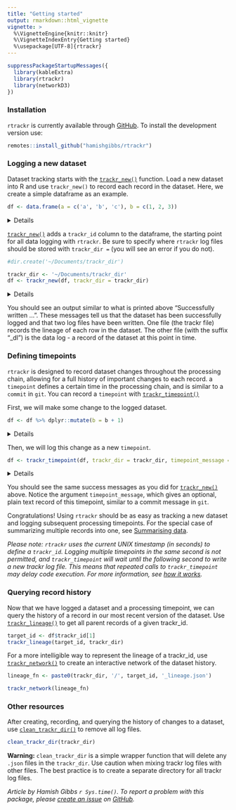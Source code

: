 ```yaml
---
title: "Getting started"
output: rmarkdown::html_vignette
vignette: >
  %\VignetteEngine{knitr::knitr}
  %\VignetteIndexEntry{Getting started}
  %\usepackage[UTF-8]{rtrackr}
---
```


```r
suppressPackageStartupMessages({
  library(kableExtra)
  library(rtrackr)
  library(networkD3)
})
```

### Installation

`rtrackr` is currently available through [GitHub](https://github.com/hamishgibbs/rtrackr). To install the development version use:

```r
remotes::install_github("hamishgibbs/rtrackr")
```

### Logging a new dataset

Dataset tracking starts with the [`trackr_new()`](https://hamishgibbs.github.io/rtrackr/reference/trackr_new.html) function. Load a new dataset into R and use `trackr_new()` to record each record in the dataset. Here, we create a simple dataframe as an example.

```r
df <- data.frame(a = c('a', 'b', 'c'), b = c(1, 2, 3))
```
<details><summary>Details</summary>
```r
kable(df) %>%
  kable_styling(bootstrap_options = c("striped", "hover", "condensed"))
```
</details>

[`trackr_new()`](https://hamishgibbs.github.io/rtrackr/reference/trackr_new.html) adds a `trackr_id` column to the dataframe, the starting point for all data logging with `rtrackr`. Be sure to specify where `rtrackr` log files should be stored with `trackr_dir = ` (you will see an error if you do not). 

```r
#dir.create('~/Documents/trackr_dir')
```
```r
trackr_dir <- '~/Documents/trackr_dir'
df <- trackr_new(df, trackr_dir = trackr_dir)
```
<details><summary>Details</summary>
```r
kable(df) %>%
  kable_styling(bootstrap_options = c("striped", "hover", "condensed"))
```
</details>

You should see an output similar to what is printed above "Successfully written ...". These messages tell us that the dataset has been successfully logged and that two log files have been written. One file (the trackr file) records the lineage of each row in the dataset. The other file (with the suffix "_dl") is the data log - a record of the dataset at this point in time. 

### Defining timepoints

`rtrackr` is designed to record dataset changes throughout the processing chain, allowing for a full history of important changes to each record. a `timepoint` defines a certain time in the processing chain, and is similar to a `commit` in `git`. You can record a `timepoint` with [`trackr_timepoint()`](https://hamishgibbs.github.io/rtrackr/reference/trackr_timepoint.html) 

First, we will make some change to the logged dataset. 

```r
df <- df %>% dplyr::mutate(b = b + 1)
```
<details><summary>Details</summary>
```r
kable(df) %>%
  kable_styling(bootstrap_options = c("striped", "hover", "condensed"))
```
</details>

Then, we will log this change as a new `timepoint`.

```r
df <- trackr_timepoint(df, trackr_dir = trackr_dir, timepoint_message = 'First processing step')
```
<details><summary>Details</summary>
```r
kable(df) %>%
  kable_styling(bootstrap_options = c("striped", "hover", "condensed"))
```
</details>

You should see the same success messages as you did for [`trackr_new()`](https://hamishgibbs.github.io/rtrackr/reference/trackr_new.html) above. Notice the argument `timepoint_message`, which gives an optional, plain text record of this timepoint, similar to a commit message in `git`.

Congratulations! Using `rtrackr` should be as easy as tracking a new dataset and logging subsequent processing timepoints. For the special case of summarizing multiple records into one, see [Summarising data](https://hamishgibbs.github.io/rtrackr/articles/summarising_data.html).

*Please note: `rtrackr` uses the current UNIX timestamp (in seconds) to define a `trackr_id`. Logging multiple timepoints in the same second is not permitted, and `trackr_timepoint` will wait until the following second to write a new trackr log file. This means that repeated calls to `trackr_timepoint` may delay code execution. For more information, see [how it works](https://hamishgibbs.github.io/rtrackr/articles/how_it_works.html).*

### Querying record history

Now that we have logged a dataset and a processing timepoint, we can query the history of a record in our most recent version of the dataset. Use [`trackr_lineage()`](https://hamishgibbs.github.io/rtrackr/reference/trackr_lineage.html) to get all parent records of a given trackr_id. 

```r
target_id <- df$trackr_id[1]
trackr_lineage(target_id, trackr_dir)
```

For a more intelligible way to represent the lineage of a trackr_id, use [`trackr_network()`](https://hamishgibbs.github.io/rtrackr/reference/trackr_network.html) to create an interactive network of the dataset history. 

```r
lineage_fn <- paste0(trackr_dir, '/', target_id, '_lineage.json')

trackr_network(lineage_fn)
```

### Other resources

After creating, recording, and querying the history of changes to a dataset, use [`clean_trackr_dir()`](https://hamishgibbs.github.io/rtrackr/reference/clean_trackr_dir.html) to remove all log files. 

```r
clean_trackr_dir(trackr_dir)
```

**Warning:** `clean_trackr_dir` is a simple wrapper function that will delete any `.json` files in the `trackr_dir`. Use caution when mixing trackr log files with other files. The best practice is to create a separate directory for all trackr log files. 

*Article by Hamish Gibbs `r Sys.time()`. To report a problem with this package, please [create an issue](https://github.com/hamishgibbs/rtrackr/issues) on [GitHub](https://github.com/hamishgibbs/rtrackr).*